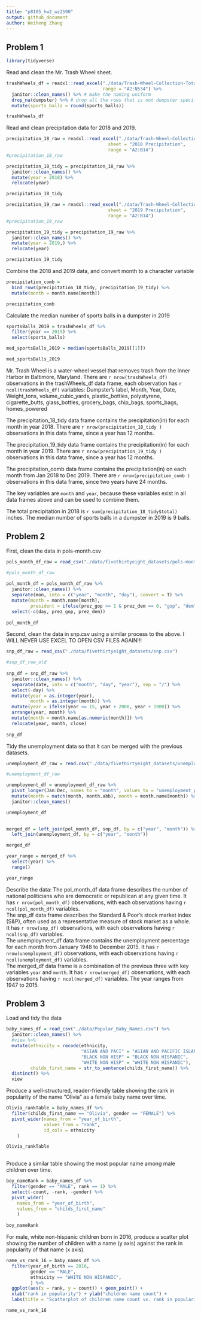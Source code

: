 ```yaml
---
title: "p8105_hw2_wz2590"
output: github_document
author: Weiheng Zhang
---
```




## Problem 1
```r
library(tidyverse)
```


Read and clean the Mr. Trash Wheel sheet.

```r
trashWheels_df = readxl::read_excel("./data/Trash-Wheel-Collection-Totals-7-2020-2.xlsx", 
                                    range = "A2:N534") %>%
  janitor::clean_names() %>% # make the naming uniform
  drop_na(dumpster) %>% # drop all the rows that is not dumpster specific
  mutate(sports_balls = round(sports_balls))

trashWheels_df
```

Read and clean precipitation data for 2018 and 2019.

```r
precipitation_18_raw = readxl::read_excel("./data/Trash-Wheel-Collection-Totals-7-2020-2.xlsx", 
                                      sheet = "2018 Precipitation",
                                      range = "A2:B14")
#precipitation_18_raw

precipitation_18_tidy = precipitation_18_raw %>% 
  janitor::clean_names() %>% 
  mutate(year = 2018) %>%
  relocate(year)

precipitation_18_tidy
```

```r
precipitation_19_raw = readxl::read_excel("./data/Trash-Wheel-Collection-Totals-7-2020-2.xlsx", 
                                      sheet = "2019 Precipitation",
                                      range = "A2:B14")
#precipitation_19_raw

precipitation_19_tidy = precipitation_19_raw %>% 
  janitor::clean_names() %>% 
  mutate(year = 2019,) %>%
  relocate(year)

precipitation_19_tidy
```

Combine the 2018 and 2019 data, and convert month to a character variable
```r
precipitation_comb = 
  bind_rows(precipitation_18_tidy, precipitation_19_tidy) %>%
  mutate(month = month.name[month])

precipitation_comb
```


Calculate the median number of sports balls in a dumpster in 2019
```r
sportsBalls_2019 = trashWheels_df %>% 
  filter(year == 2019) %>% 
  select(sports_balls)

med_sportsBalls_2019 = median(sportsBalls_2019[[1]])

med_sportsBalls_2019
```






Mr. Trash Wheel is a water-wheel vessel that removes trash from the Inner Harbor in Baltimore, Maryland. There are `r nrow(trashWheels_df)` observations in the trashWheels_df data frame, each observation has `r ncol(trashWheels_df)` variables: Dumpster's label, Month, Year, Date, Weight_tons, volume_cubic_yards, plastic_bottles, polystyrene, cigarette_butts, glass_bottles, grocery_bags, chip_bags, sports_bags, homes_powered

The precipitation_18_tidy data frame contains the precipitation(in) for each month in year 2018. There are `r nrow(precipitation_18_tidy )` observations in this data frame, since a year has 12 months.

The precipitation_19_tidy data frame contains the precipitation(in) for each month in year 2019. There are `r nrow(precipitation_19_tidy )` observations in this data frame, since a year has 12 months.

The precipitation_comb data frame contains the precipitation(in) on each month from Jan 2018 to Dec 2019. There are `r nrow(precipitation_comb )` observations in this data frame, since two years have 24 months.

The key variables are `month` and `year`, because these variables exist in all data frames above and can be used to combine them. 

The total precipitation in 2018 is `r sum(precipitation_18_tidy$total)` inches. 
The median number of sports balls in a dumpster in 2019 is 9 balls.

  


## Problem 2


First, clean the data in pols-month.csv
```r
pols_month_df_raw = read_csv("./data/fivethirtyeight_datasets/pols-month.csv")

#pols_month_df_raw
 
pol_month_df = pols_month_df_raw %>%       
  janitor::clean_names() %>% 
  separate(mon, into = c("year", "month", "day"), convert = T) %>% 
  mutate(month = month.name[month], 
         president = ifelse(prez_gop >= 1 & prez_dem == 0, "gop", "dem")) %>% 
  select(-c(day, prez_gop, prez_dem))
  
pol_month_df
```


Second, clean the data in snp.csv using a similar process to the above.
I WILL NEVER USE EXCEL TO OPEN CSV FILES AGAIN!!! 

```r

snp_df_raw = read_csv("./data/fivethirtyeight_datasets/snp.csv")

#snp_df_raw_old
 
snp_df = snp_df_raw %>%       
  janitor::clean_names() %>% 
  separate(date, into = c("month", "day", "year"), sep = "/") %>% 
  select(-day) %>% 
  mutate(year = as.integer(year),
         month = as.integer(month)) %>% 
  mutate(year = ifelse(year <= 15, year + 2000, year + 1900)) %>% 
  arrange(year, month) %>% 
  mutate(month = month.name[as.numeric(month)]) %>% 
  relocate(year, month, close)
  
snp_df
```





Tidy the unemployment data so that it can be merged with the previous datasets. 

```r
unemployment_df_raw = read.csv("./data/fivethirtyeight_datasets/unemployment.csv") 

#unemployment_df_raw

unemployment_df = unemployment_df_raw %>%
  pivot_longer(Jan:Dec, names_to = "month", values_to = "unemployment_percentage") %>%
  mutate(month = match(month, month.abb), month = month.name[month]) %>% 
  janitor::clean_names()

unemployment_df
  
```


```r
merged_df = left_join(pol_month_df, snp_df, by = c("year", "month")) %>% 
  left_join(unemployment_df, by = c("year", "month"))

merged_df

year_range = merged_df %>% 
  select(year) %>% 
  range()

year_range
```



Describe the data:
The pol_month_df data frame describes the number of national politicians who are democratic or republican at any given time. It has `r nrow(pol_month_df)` observations, with each observations having `r ncol(pol_month_df)` variables.  
The snp_df data frame describes the Standard & Poor’s stock market index (S&P), often used as a representative measure of stock market as a whole. It has `r nrow(snp_df)` observations, with each observations having `r ncol(snp_df)` variables.  
The unemployment_df data frame contains the unemployment percentage for each month from January 1948 to December 2015. It has `r nrow(unemployment_df)` observations, with each observations having `r ncol(unemployment_df)` variables.  
The merged_df data frame is a combination of the previous three with key variables `year` and `month`. It has `r nrow(merged_df)` observations, with each observations having `r ncol(merged_df)` variables. The year ranges from 1947 to 2015.




## Problem 3


Load and tidy the data

```r
baby_names_df = read_csv("./data/Popular_Baby_Names.csv") %>% 
  janitor::clean_names() %>%
  #view %>% 
  mutate(ethnicity = recode(ethnicity, 
                            "ASIAN AND PACI" = "ASIAN AND PACIFIC ISLANDER",
                            "BLACK NON HISP" = "BLACK NON HISPANIC",
                            "WHITE NON HISP" = "WHITE NON HISPANIC"),
         childs_first_name = str_to_sentence(childs_first_name)) %>% 
  distinct() %>% 
  view
```


Produce a well-structured, reader-friendly table showing the rank in popularity of the name “Olivia” as a female baby name over time.

```r
Olivia_rankTable = baby_names_df %>% 
  filter(childs_first_name == "Olivia", gender == "FEMALE") %>%
  pivot_wider(names_from = "year_of_birth",
              values_from = "rank",
              id_cols = ethnicity
    )

Olivia_rankTable
  
```

Produce a similar table showing the most popular name among male children over time.

```r
boy_nameRank = baby_names_df %>% 
  filter(gender == "MALE", rank == 1) %>% 
  select(-count, -rank, -gender) %>% 
  pivot_wider(
    names_from = "year_of_birth",
    values_from = "childs_first_name"
    )
  
boy_nameRank
```


For male, white non-hispanic children born in 2016, produce a scatter plot showing the number of children with a name (y axis) against the rank in popularity of that name (x axis).

```r
name_vs_rank_16 = baby_names_df %>% 
  filter(year_of_birth == 2016,
         gender == "MALE",
         ethnicity == "WHITE NON HISPANIC",
         ) %>%
  ggplot(aes(x = rank, y = count)) + geom_point() + 
  xlab("rank in popularity") + ylab("children name count") +
  labs(title = "Scatterplot of children name count vs. rank in popularity")

name_vs_rank_16
```

